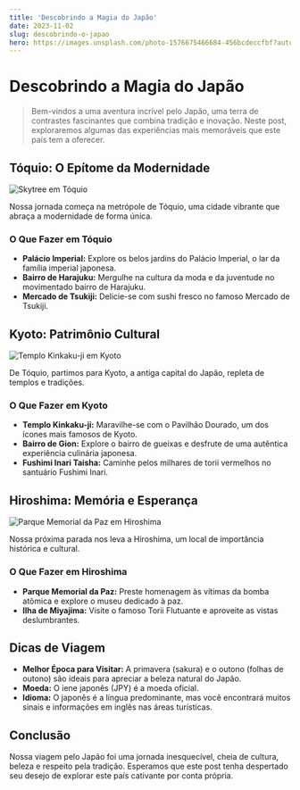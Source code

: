```yaml
---
title: 'Descobrindo a Magia do Japão'
date: 2023-11-02
slug: descobrindo-o-japao
hero: https://images.unsplash.com/photo-1576675466684-456bcdeccfbf?auto=format&fit=crop&q=80&w=2070&ixlib=rb-4.0.3&ixid=M3wxMjA3fDB8MHxwaG90by1wYWdlfHx8fGVufDB8fHx8fA%3D%3D_de_capa
---
```


# Descobrindo a Magia do Japão

> Bem-vindos a uma aventura incrível pelo Japão, uma terra de contrastes fascinantes que combina tradição e inovação. Neste post, exploraremos algumas das experiências mais memoráveis que este país tem a oferecer.

## Tóquio: O Epítome da Modernidade

![Skytree em Tóquio](https://images.unsplash.com/photo-1540959733332-eab4deabeeaf?auto=format&fit=crop&q=80&w=1794&ixlib=rb-4.0.3&ixid=M3wxMjA3fDB8MHxwaG90by1wYWdlfHx8fGVufDB8fHx8fA%3D%3D)

Nossa jornada começa na metrópole de Tóquio, uma cidade vibrante que abraça a modernidade de forma única.

### O Que Fazer em Tóquio

- **Palácio Imperial:** Explore os belos jardins do Palácio Imperial, o lar da família imperial japonesa.
- **Bairro de Harajuku:** Mergulhe na cultura da moda e da juventude no movimentado bairro de Harajuku.
- **Mercado de Tsukiji:** Delicie-se com sushi fresco no famoso Mercado de Tsukiji.

## Kyoto: Patrimônio Cultural

![Templo Kinkaku-ji em Kyoto](https://images.unsplash.com/photo-1505337987237-3bb1b9362b31?auto=format&fit=crop&q=80&w=2070&ixlib=rb-4.0.3&ixid=M3wxMjA3fDB8MHxwaG90by1wYWdlfHx8fGVufDB8fHx8fA%3D%3D)

De Tóquio, partimos para Kyoto, a antiga capital do Japão, repleta de templos e tradições.

### O Que Fazer em Kyoto

- **Templo Kinkaku-ji:** Maravilhe-se com o Pavilhão Dourado, um dos ícones mais famosos de Kyoto.
- **Bairro de Gion:** Explore o bairro de gueixas e desfrute de uma autêntica experiência culinária japonesa.
- **Fushimi Inari Taisha:** Caminhe pelos milhares de torii vermelhos no santuário Fushimi Inari.

## Hiroshima: Memória e Esperança

![Parque Memorial da Paz em Hiroshima](https://images.unsplash.com/photo-1598890777032-bde835ba27c2?auto=format&fit=crop&q=80&w=2070&ixlib=rb-4.0.3&ixid=M3wxMjA3fDB8MHxwaG90by1wYWdlfHx8fGVufDB8fHx8fA%3D%3D)

Nossa próxima parada nos leva a Hiroshima, um local de importância histórica e cultural.

### O Que Fazer em Hiroshima

- **Parque Memorial da Paz:** Preste homenagem às vítimas da bomba atômica e explore o museu dedicado à paz.
- **Ilha de Miyajima:** Visite o famoso Torii Flutuante e aproveite as vistas deslumbrantes.

## Dicas de Viagem

- **Melhor Época para Visitar:** A primavera (sakura) e o outono (folhas de outono) são ideais para apreciar a beleza natural do Japão.
- **Moeda:** O iene japonês (JPY) é a moeda oficial.
- **Idioma:** O japonês é a língua predominante, mas você encontrará muitos sinais e informações em inglês nas áreas turísticas.

## Conclusão

Nossa viagem pelo Japão foi uma jornada inesquecível, cheia de cultura, beleza e respeito pela tradição. Esperamos que este post tenha despertado seu desejo de explorar este país cativante por conta própria.
